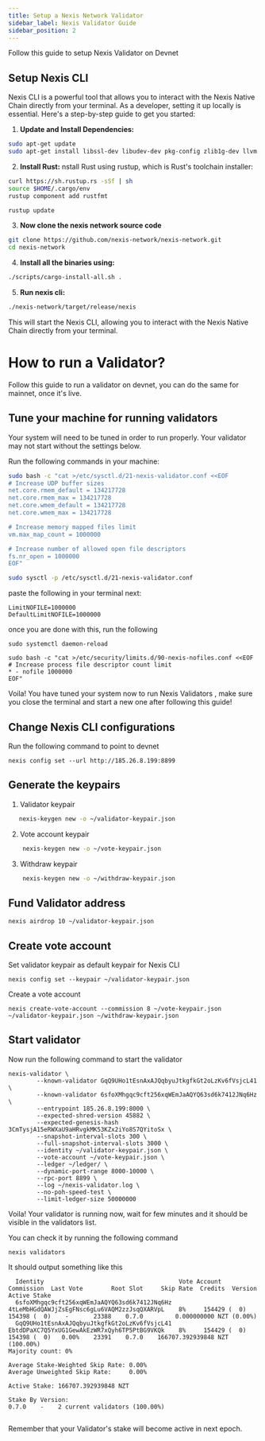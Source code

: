 ```yaml
---
title: Setup a Nexis Network Validator
sidebar_label: Nexis Validator Guide
sidebar_position: 2
---
```


Follow this guide to setup Nexis Validator on Devnet

## Setup Nexis CLI

Nexis CLI is a powerful tool that allows you to interact with the Nexis Native Chain directly from your terminal. As a developer, setting it up locally is essential. Here's a step-by-step guide to get you started:

1. **Update and Install Dependencies:**

```bash
sudo apt-get update
sudo apt-get install libssl-dev libudev-dev pkg-config zlib1g-dev llvm clang make cmake protobuf-compiler
```

2. **Install Rust:**
nstall Rust using rustup, which is Rust's toolchain installer:

```bash
curl https://sh.rustup.rs -sSf | sh
source $HOME/.cargo/env
rustup component add rustfmt

rustup update
```

3. **Now clone the nexis network source code**

```bash
git clone https://github.com/nexis-network/nexis-network.git
cd nexis-network
```

4. **Install all the binaries using:**

```bash
./scripts/cargo-install-all.sh .
```

5. **Run nexis cli:**

```bash
./nexis-network/target/release/nexis
```

This will start the Nexis CLI, allowing you to interact with the Nexis Native Chain directly from your terminal.

# How to run a Validator?

Follow this guide to run a validator on devnet, you can do the same for mainnet, once it's live.

## Tune your machine for running validators

Your system will need to be tuned in order to run properly. Your validator may not start without the settings below.

Run the following commands in your machine:

```bash
sudo bash -c "cat >/etc/sysctl.d/21-nexis-validator.conf <<EOF
# Increase UDP buffer sizes
net.core.rmem_default = 134217728
net.core.rmem_max = 134217728
net.core.wmem_default = 134217728
net.core.wmem_max = 134217728

# Increase memory mapped files limit
vm.max_map_count = 1000000

# Increase number of allowed open file descriptors
fs.nr_open = 1000000
EOF"
```

```bash
sudo sysctl -p /etc/sysctl.d/21-nexis-validator.conf
```

paste the following in your terminal next:

```
LimitNOFILE=1000000
DefaultLimitNOFILE=1000000
```

once you are done with this, run the following 

```
sudo systemctl daemon-reload
```

```
sudo bash -c "cat >/etc/security/limits.d/90-nexis-nofiles.conf <<EOF
# Increase process file descriptor count limit
* - nofile 1000000
EOF"
```

Voila! You have tuned your system now to run Nexis Validators , make sure you close the terminal and start a new one after following this guide!

## Change Nexis CLI configurations

Run the following command to point to devnet

```
nexis config set --url http://185.26.8.199:8899
```

## Generate the keypairs


1. Validator keypair

```bash
   nexis-keygen new -o ~/validator-keypair.json
```

2. Vote account keypair

```bash
    nexis-keygen new -o ~/vote-keypair.json
```

3. Withdraw keypair

```bash
    nexis-keygen new -o ~/withdraw-keypair.json
```

## Fund Validator address

```
nexis airdrop 10 ~/validator-keypair.json
```

## Create vote account

Set validator keypair as default keypair for Nexis CLI

```
nexis config set --keypair ~/validator-keypair.json
```

Create a vote account

```
nexis create-vote-account --commission 8 ~/vote-keypair.json ~/validator-keypair.json ~/withdraw-keypair.json
```

## Start validator

Now run the following command to start the validator

```
nexis-validator \
        --known-validator GqQ9UHo1tEsnAxAJQqbyuJtkgfkGt2oLzKv6fVsjcL41 \
        --known-validator 6sfoXMhgqc9cft256xqWEmJaAQYQ63sd6k7412JNq6Hz \
        --entrypoint 185.26.8.199:8000 \
        --expected-shred-version 45882 \
        --expected-genesis-hash 3CmTysjA15eRWXaU9aHRvgkMK53KZx2iYo8S7QYitoSx \
        --snapshot-interval-slots 300 \
        --full-snapshot-interval-slots 3000 \
        --identity ~/validator-keypair.json \
        --vote-account ~/vote-keypair.json \
        --ledger ~/ledger/ \
        --dynamic-port-range 8000-10000 \
        --rpc-port 8899 \
        --log ~/nexis-validator.log \
        --no-poh-speed-test \
        --limit-ledger-size 50000000
```

Voila! Your validator is running now, wait for few minutes and it should be visible in the validators list.

You can check it by running the following command 

```
nexis validators
```

It should output something like this 

```
  Identity                                      Vote Account                            Commission  Last Vote        Root Slot     Skip Rate  Credits  Version    Active Stake
  6sfoXMhgqc9cft256xqWEmJaAQYQ63sd6k7412JNq6Hz  4tLeMbHGdQAWJjZsEgFNsc6gLu6VAQM2zzJsqQXARVpL    8%     154429 (  0)     154398 (  0)    -       23388    0.7.0         0.000000000 NZT (0.00%)
  GqQ9UHo1tEsnAxAJQqbyuJtkgfkGt2oLzKv6fVsjcL41  EbtdDPaXC7Q5YxUG1GewAkEzWR7xQyh6TP5PtBG9VKQk    8%     154429 (  0)     154398 (  0)   0.00%    23391    0.7.0    166707.392939848 NZT (100.00%)
Majority count: 0%

Average Stake-Weighted Skip Rate: 0.00%
Average Unweighted Skip Rate:     0.00%

Active Stake: 166707.392939848 NZT

Stake By Version:
0.7.0    -    2 current validators (100.00%)


```

Remember that your Validator's stake will become active in next epoch.